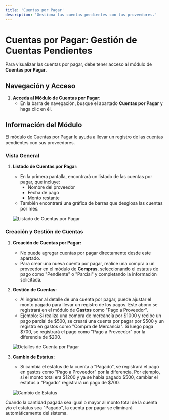 ```yaml
---
title: 'Cuentas por Pagar'
description: 'Gestiona las cuentas pendientes con tus proveedores.'
---
```


# Cuentas por Pagar: Gestión de Cuentas Pendientes

Para visualizar las cuentas por pagar, debe tener acceso al módulo de **Cuentas por Pagar**.

## Navegación y Acceso

1. **Acceda al Módulo de Cuentas por Pagar:**
   - En la barra de navegación, busque el apartado **Cuentas por Pagar** y haga clic en él.

## Información del Módulo

El módulo de Cuentas por Pagar le ayuda a llevar un registro de las cuentas pendientes con sus proveedores.

### Vista General

1. **Listado de Cuentas por Pagar:**
   - En la primera pantalla, encontrará un listado de las cuentas por pagar, que incluye:
     - Nombre del proveedor
     - Fecha de pago
     - Monto restante
   - También encontrará una gráfica de barras que desglosa las cuentas por mes.

   <img
     className="block"
     src="/images/accounts-payable-list-es.png"
     alt="Listado de Cuentas por Pagar"
   />

### Creación y Gestión de Cuentas

1. **Creación de Cuentas por Pagar:**
   - No puede agregar cuentas por pagar directamente desde este apartado.
   - Para crear una nueva cuenta por pagar, realice una compra a un proveedor en el módulo de **Compras**, seleccionando el estatus de pago como "Pendiente" o "Parcial" y completando la información solicitada.

2. **Gestión de Cuentas:**
   - Al ingresar al detalle de una cuenta por pagar, puede ajustar el monto pagado para llevar un registro de los pagos. Este abono se registrará en el módulo de **Gastos** como "Pago a Proveedor".
   - Ejemplo: Si realiza una compra de mercancía por $1000 y recibe un pago parcial de $500, se creará una cuenta por pagar por $500 y un registro en gastos como "Compra de Mercancía". Si luego paga $700, se registrará el pago como "Pago a Proveedor" por la diferencia de $200.

   <img
     className="block"
     src="/images/accounts-payable-details-es.png"
     alt="Detalles de Cuenta por Pagar"
   />

3. **Cambio de Estatus:**
   - Si cambia el estatus de la cuenta a "Pagado", se registrará el pago en gastos como "Pago a Proveedor" por la diferencia. Por ejemplo, si el monto total era $1200 y ya se había pagado $500, cambiar el estatus a "Pagado" registrará un pago de $700.

   <img
     className="block"
     src="/images/accounts-payable-status-es.png"
     alt="Cambio de Estatus"
   />

Cuando la cantidad pagada sea igual o mayor al monto total de la cuenta y/o el estatus sea "Pagado", la cuenta por pagar se eliminará automáticamente del sistema.
